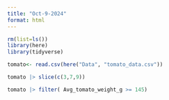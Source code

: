 ```yaml
---
title: "Oct-9-2024"
format: html
---
```


```r
rm(list=ls())
library(here)
library(tidyverse)
```

```r
tomato<- read.csv(here("Data", "tomato_data.csv"))
```

```r
tomato |> slice(c(3,7,9))
```

```r
tomato |> filter( Avg_tomato_weight_g >= 145)
```

